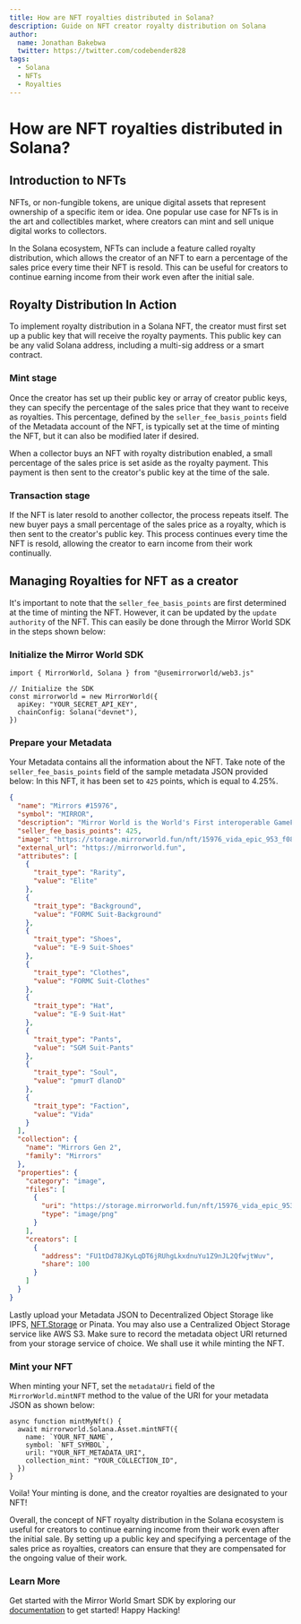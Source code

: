 ```yaml
---
title: How are NFT royalties distributed in Solana?
description: Guide on NFT creator royalty distribution on Solana
author:
  name: Jonathan Bakebwa
  twitter: https://twitter.com/codebender828
tags:
  - Solana
  - NFTs
  - Royalties
---
```


# How are NFT royalties distributed in Solana?

## Introduction to NFTs

NFTs, or non-fungible tokens, are unique digital assets that represent ownership
of a specific item or idea. One popular use case for NFTs is in the art and
collectibles market, where creators can mint and sell unique digital works to
collectors.

In the Solana ecosystem, NFTs can include a feature called royalty distribution,
which allows the creator of an NFT to earn a percentage of the sales price every
time their NFT is resold. This can be useful for creators to continue earning
income from their work even after the initial sale.

## Royalty Distribution In Action

To implement royalty distribution in a Solana NFT, the creator must first set up
a public key that will receive the royalty payments. This public key can be any
valid Solana address, including a multi-sig address or a smart contract.

### Mint stage

Once the creator has set up their public key or array of creator public keys,
they can specify the percentage of the sales price that they want to receive as
royalties. This percentage, defined by the `seller_fee_basis_points` field of
the Metadata account of the NFT, is typically set at the time of minting the
NFT, but it can also be modified later if desired.

When a collector buys an NFT with royalty distribution enabled, a small
percentage of the sales price is set aside as the royalty payment. This payment
is then sent to the creator's public key at the time of the sale.

### Transaction stage

If the NFT is later resold to another collector, the process repeats itself. The
new buyer pays a small percentage of the sales price as a royalty, which is then
sent to the creator's public key. This process continues every time the NFT is
resold, allowing the creator to earn income from their work continually.

## Managing Royalties for NFT as a creator

It's important to note that the `seller_fee_basis_points` are first determined
at the time of minting the NFT. However, it can be updated by the
`update authority` of the NFT. This can easily be done through the Mirror World
SDK in the steps shown below:

### Initialize the Mirror World SDK

```tsx
import { MirrorWorld, Solana } from "@usemirrorworld/web3.js"

// Initialize the SDK
const mirrorworld = new MirrorWorld({
  apiKey: "YOUR_SECRET_API_KEY",
  chainConfig: Solana("devnet"),
})
```

### Prepare your Metadata

Your Metadata contains all the information about the NFT. Take note of the
`seller_fee_basis_points` field of the sample metadata JSON provided below: In
this NFT, it has been set to `425` points, which is equal to 4.25%.

```json
{
  "name": "Mirrors #15976",
  "symbol": "MIRROR",
  "description": "Mirror World is the World's First interoperable GameFi Matrix inhabited by AI NFTs. This is Mirror Generation 2 collection, which contains 3 factions: Vida, Xeon and Nova, and within each faction, Mirror can be minted in Common, Rare, Elite, Legendary and Mythical rarities, and these AI-Powered Assets can be used in the Mirror World Matrix.",
  "seller_fee_basis_points": 425,
  "image": "https://storage.mirrorworld.fun/nft/15976_vida_epic_953_f0875ffb53ac4463b1ce54e5545f396f.png",
  "external_url": "https://mirrorworld.fun",
  "attributes": [
    {
      "trait_type": "Rarity",
      "value": "Elite"
    },
    {
      "trait_type": "Background",
      "value": "FORMC Suit-Background"
    },
    {
      "trait_type": "Shoes",
      "value": "E-9 Suit-Shoes"
    },
    {
      "trait_type": "Clothes",
      "value": "FORMC Suit-Clothes"
    },
    {
      "trait_type": "Hat",
      "value": "E-9 Suit-Hat"
    },
    {
      "trait_type": "Pants",
      "value": "SGM Suit-Pants"
    },
    {
      "trait_type": "Soul",
      "value": "pmurT dlanoD"
    },
    {
      "trait_type": "Faction",
      "value": "Vida"
    }
  ],
  "collection": {
    "name": "Mirrors Gen 2",
    "family": "Mirrors"
  },
  "properties": {
    "category": "image",
    "files": [
      {
        "uri": "https://storage.mirrorworld.fun/nft/15976_vida_epic_953_f0875ffb53ac4463b1ce54e5545f396f.png",
        "type": "image/png"
      }
    ],
    "creators": [
      {
        "address": "FU1tDd78JKyLqDT6jRUhgLkxdnuYu1Z9nJL2QfwjtWuv",
        "share": 100
      }
    ]
  }
}
```

Lastly upload your Metadata JSON to Decentralized Object Storage like IPFS,
[NFT.Storage](http://NFT.Storage) or Pinata. You may also use a Centralized
Object Storage service like AWS S3. Make sure to record the metadata object URI
returned from your storage service of choice. We shall use it while minting the
NFT.

### Mint your NFT

When minting your NFT, set the `metadataUri` field of the `MirrorWorld.mintNFT`
method to the value of the URI for your metadata JSON as shown below:

```tsx
async function mintMyNft() {
  await mirrorworld.Solana.Asset.mintNFT({
    name: `YOUR_NFT_NAME`,
    symbol: `NFT_SYMBOL`,
    uril: "YOUR_NFT_METADATA_URI",
    collection_mint: "YOUR_COLLECTION_ID",
  })
}
```

Voila! Your minting is done, and the creator royalties are designated to your
NFT!

Overall, the concept of NFT royalty distribution in the Solana ecosystem is
useful for creators to continue earning income from their work even after the
initial sale. By setting up a public key and specifying a percentage of the
sales price as royalties, creators can ensure that they are compensated for the
ongoing value of their work.

### Learn More

Get started with the Mirror World Smart SDK by exploring our
[documentation](https://docs.mirrorworld.fun) to get started! Happy Hacking!
